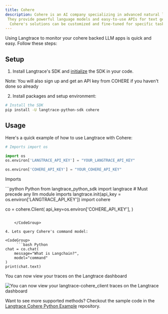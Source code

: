 ```yaml
---
title: Cohere
description: Cohere is an AI company specializing in advanced natural language processing (NLP) technologies.
 They provide powerful language models and easy-to-use APIs for text generation, sentiment analysis, summarization, and more.
  Cohere's solutions can be customized and fine-tuned for specific tasks, making them ideal for applications in customer support, content creation, and real-time processing.
---
```


Using Langtrace to monitor your cohere backed LLM apps is quick and easy. Follow these steps:

## Setup

1. Install Langtrace's SDK and [initialize](/quickstart) the SDK in your code.

Note: You will also sign up and get an API key from COHERE if you haven't done so already

2. Install packages and setup environment:

```bash Python
# Install the SDK
pip install -U langtrace-python-sdk cohere
```
## Usage

Here's a quick example of how to use Langtrace with Cohere:

```python Python
# Imports import os

import os
os.environ['LANGTRACE_API_KEY'] = "YOUR_LANGTRACE_API_KEY"

os.environ['COHERE_API_KEY'] = "YOUR_COHERE_API_KEY"
```

Imports

<CodeGroup>
  ```python Python
 from langtrace_python_sdk import langtrace # Must precede any llm module imports
langtrace.init(api_key = os.environ['LANGTRACE_API_KEY'])
import cohere

co = cohere.Client(
    api_key=os.environ['COHERE_API_KEY'],
)
```

    </CodeGroup>

4. Lets query Cohere's command model:

<CodeGroup>
     ```bash Python
chat = co.chat(
    message="What is Langchain?",
    model="command"
)
print(chat.text)
 ```

</CodeGroup>

You can now view your traces on the Langtrace dashboard

<img
  src="./images/cohere.png"
  alt="You can now view your langtrace-cohere_client traces on the Langtrace dashboard"
/>

Want to see more supported methods? Checkout the sample code in the [Langtrace Cohere Python Example](https://github.com/Scale3-Labs/langtrace-recipes/blob/main/integrations/language-model/cohere/starter.ipynb) repository.
